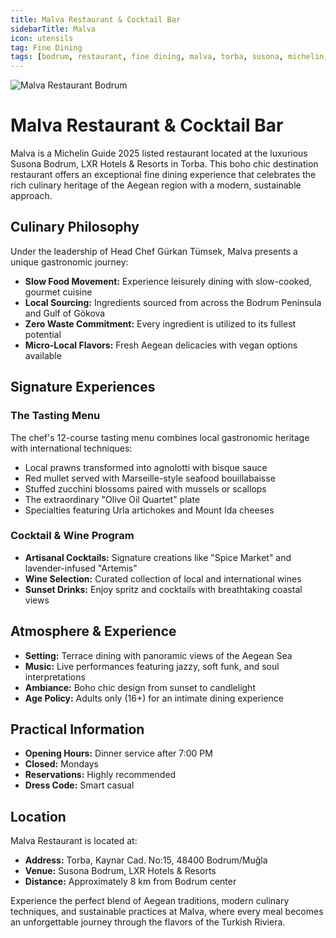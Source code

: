 ```yaml
---
title: Malva Restaurant & Cocktail Bar
sidebarTitle: Malva
icon: utensils
tag: Fine Dining
tags: [bodrum, restaurant, fine dining, malva, torba, susona, michelin, aegean, cocktail bar]
---
```


<img src="https://res.cloudinary.com/djzzikcey/image/upload/v1752962063/bodrum-transfer/malva-restaurant.webp" alt="Malva Restaurant Bodrum" className="rounded-lg mb-8" />

# Malva Restaurant & Cocktail Bar

Malva is a Michelin Guide 2025 listed restaurant located at the luxurious Susona Bodrum, LXR Hotels & Resorts in Torba. This boho chic destination restaurant offers an exceptional fine dining experience that celebrates the rich culinary heritage of the Aegean region with a modern, sustainable approach.

## Culinary Philosophy

Under the leadership of Head Chef Gürkan Tümsek, Malva presents a unique gastronomic journey:

- **Slow Food Movement:** Experience leisurely dining with slow-cooked, gourmet cuisine
- **Local Sourcing:** Ingredients sourced from across the Bodrum Peninsula and Gulf of Gökova
- **Zero Waste Commitment:** Every ingredient is utilized to its fullest potential
- **Micro-Local Flavors:** Fresh Aegean delicacies with vegan options available

## Signature Experiences

### The Tasting Menu
The chef's 12-course tasting menu combines local gastronomic heritage with international techniques:
- Local prawns transformed into agnolotti with bisque sauce
- Red mullet served with Marseille-style seafood bouillabaisse
- Stuffed zucchini blossoms paired with mussels or scallops
- The extraordinary "Olive Oil Quartet" plate
- Specialties featuring Urla artichokes and Mount Ida cheeses

### Cocktail & Wine Program
- **Artisanal Cocktails:** Signature creations like "Spice Market" and lavender-infused "Artemis"
- **Wine Selection:** Curated collection of local and international wines
- **Sunset Drinks:** Enjoy spritz and cocktails with breathtaking coastal views

## Atmosphere & Experience

- **Setting:** Terrace dining with panoramic views of the Aegean Sea
- **Music:** Live performances featuring jazzy, soft funk, and soul interpretations
- **Ambiance:** Boho chic design from sunset to candlelight
- **Age Policy:** Adults only (16+) for an intimate dining experience

## Practical Information

- **Opening Hours:** Dinner service after 7:00 PM
- **Closed:** Mondays
- **Reservations:** Highly recommended
- **Dress Code:** Smart casual

## Location

Malva Restaurant is located at:
- **Address:** Torba, Kaynar Cad. No:15, 48400 Bodrum/Muğla
- **Venue:** Susona Bodrum, LXR Hotels & Resorts
- **Distance:** Approximately 8 km from Bodrum center

Experience the perfect blend of Aegean traditions, modern culinary techniques, and sustainable practices at Malva, where every meal becomes an unforgettable journey through the flavors of the Turkish Riviera.
